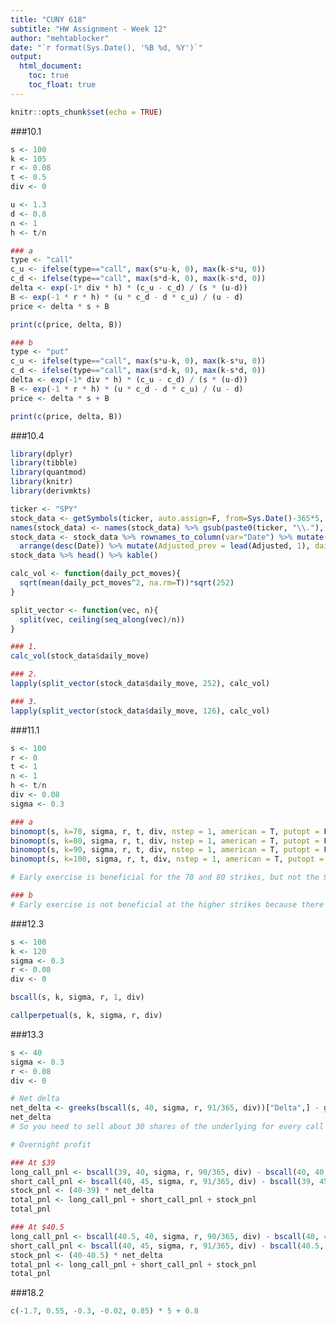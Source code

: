---
title: "CUNY 618"
subtitle: "HW Assignment - Week 12"
author: "mehtablocker"
date: "`r format(Sys.Date(), '%B %d, %Y')`"
output:
  html_document:
    toc: true
    toc_float: true
---

<style type="text/css">
h3 {
  color: DarkBlue;
}
</style>

```{r setup, include=FALSE}
knitr::opts_chunk$set(echo = TRUE)

```

###10.1

```{r ex_10_1}

s <- 100
k <- 105
r <- 0.08
t <- 0.5
div <- 0

u <- 1.3
d <- 0.8
n <- 1
h <- t/n

### a
type <- "call"
c_u <- ifelse(type=="call", max(s*u-k, 0), max(k-s*u, 0))
c_d <- ifelse(type=="call", max(s*d-k, 0), max(k-s*d, 0))
delta <- exp(-1* div * h) * (c_u - c_d) / (s * (u-d))
B <- exp(-1 * r * h) * (u * c_d - d * c_u) / (u - d)
price <- delta * s + B

print(c(price, delta, B))

### b
type <- "put"
c_u <- ifelse(type=="call", max(s*u-k, 0), max(k-s*u, 0))
c_d <- ifelse(type=="call", max(s*d-k, 0), max(k-s*d, 0))
delta <- exp(-1* div * h) * (c_u - c_d) / (s * (u-d))
B <- exp(-1 * r * h) * (u * c_d - d * c_u) / (u - d)
price <- delta * s + B

print(c(price, delta, B))
```

###10.4

```{r ex_10_4}

library(dplyr)
library(tibble)
library(quantmod)
library(knitr)
library(derivmkts)

ticker <- "SPY"
stock_data <- getSymbols(ticker, auto.assign=F, from=Sys.Date()-365*5, warnings=F) %>% as.data.frame()
names(stock_data) <- names(stock_data) %>% gsub(paste0(ticker, "\\."), "", .)
stock_data <- stock_data %>% rownames_to_column(var="Date") %>% mutate(Date=as.Date(Date)) %>% 
  arrange(desc(Date)) %>% mutate(Adjusted_prev = lead(Adjusted, 1), daily_move = log(Adjusted/Adjusted_prev))
stock_data %>% head() %>% kable()

calc_vol <- function(daily_pct_moves){
  sqrt(mean(daily_pct_moves^2, na.rm=T))*sqrt(252)
}

split_vector <- function(vec, n){
  split(vec, ceiling(seq_along(vec)/n))
}

### 1.
calc_vol(stock_data$daily_move)

### 2.
lapply(split_vector(stock_data$daily_move, 252), calc_vol)

### 3.
lapply(split_vector(stock_data$daily_move, 126), calc_vol)

```

###11.1

```{r ex_11_1}

s <- 100
r <- 0
t <- 1
n <- 1
h <- t/n
div <- 0.08
sigma <- 0.3

### a
binomopt(s, k=70, sigma, r, t, div, nstep = 1, american = T, putopt = F)
binomopt(s, k=80, sigma, r, t, div, nstep = 1, american = T, putopt = F)
binomopt(s, k=90, sigma, r, t, div, nstep = 1, american = T, putopt = F)
binomopt(s, k=100, sigma, r, t, div, nstep = 1, american = T, putopt = F)

# Early exercise is beneficial for the 70 and 80 strikes, but not the 90 and 100 strikes

### b
# Early exercise is not beneficial at the higher strikes because there is still time premium left on the option.
```

###12.3

```{r ex_12_3}

s <- 100
k <- 120
sigma <- 0.3
r <- 0.08
div <- 0

bscall(s, k, sigma, r, 1, div)

callperpetual(s, k, sigma, r, div)

```

###13.3

```{r ex_13_3}

s <- 40
sigma <- 0.3
r <- 0.08
div <- 0

# Net delta
net_delta <- greeks(bscall(s, 40, sigma, r, 91/365, div))["Delta",] - greeks(bscall(s, 45, sigma, r, 91/365, div))["Delta",]
net_delta
# So you need to sell about 30 shares of the underlying for every call spread you purchase

# Overnight profit

### At $39
long_call_pnl <- bscall(39, 40, sigma, r, 90/365, div) - bscall(40, 40, sigma, r, 91/365, div)
short_call_pnl <- bscall(40, 45, sigma, r, 91/365, div) - bscall(39, 45, sigma, r, 90/365, div)
stock_pnl <- (40-39) * net_delta
total_pnl <- long_call_pnl + short_call_pnl + stock_pnl
total_pnl

### At $40.5
long_call_pnl <- bscall(40.5, 40, sigma, r, 90/365, div) - bscall(40, 40, sigma, r, 91/365, div)
short_call_pnl <- bscall(40, 45, sigma, r, 91/365, div) - bscall(40.5, 45, sigma, r, 90/365, div)
stock_pnl <- (40-40.5) * net_delta
total_pnl <- long_call_pnl + short_call_pnl + stock_pnl
total_pnl

```


###18.2

```{r ex_18_2}

c(-1.7, 0.55, -0.3, -0.02, 0.85) * 5 + 0.8

```